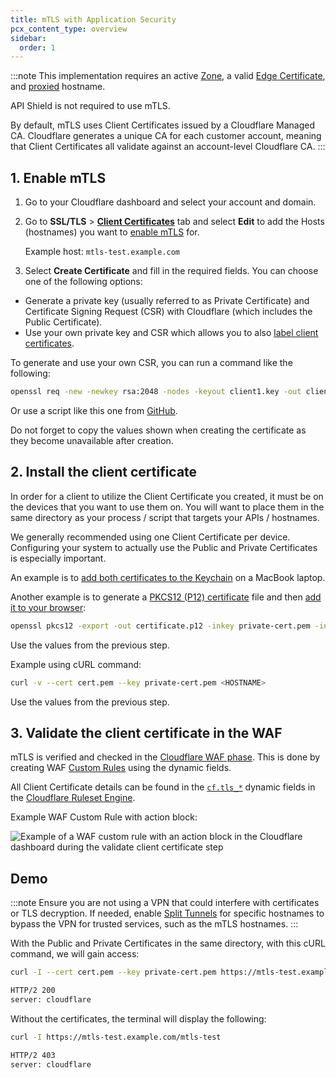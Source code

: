 ```yaml
---
title: mTLS with Application Security
pcx_content_type: overview
sidebar:
  order: 1
---
```


:::note
This implementation requires an active [Zone](/fundamentals/setup/accounts-and-zones/#zones), a valid [Edge Certificate](/ssl/edge-certificates/), and [proxied](/dns/manage-dns-records/reference/proxied-dns-records/) hostname. <br />

API Shield is not required to use mTLS. <br />

By default, mTLS uses Client Certificates issued by a Cloudflare Managed CA. Cloudflare generates a unique CA for each customer account, meaning that Client Certificates all validate against an account-level Cloudflare CA.
:::

## 1. Enable mTLS

1. Go to your Cloudflare dashboard and select your account and domain.
2. Go to **SSL/TLS** > **[Client Certificates](/ssl/client-certificates/)** tab and select **Edit** to add the Hosts (hostnames) you want to [enable mTLS](/ssl/client-certificates/enable-mtls/) for.

   Example host: `mtls-test.example.com`

3. Select **Create Certificate** and fill in the required fields. You can choose one of the following options:

- Generate a private key (usually referred to as Private Certificate) and Certificate Signing Request (CSR) with Cloudflare (which includes the Public Certificate).
- Use your own private key and CSR which allows you to also [label client certificates](/ssl/client-certificates/label-client-certificate/).

To generate and use your own CSR, you can run a command like the following:

```sh
openssl req -new -newkey rsa:2048 -nodes -keyout client1.key -out client1.csr -subj '/C=GB/ST=London/L=London/O=Organization/CN=CommonName'
```

Or use a script like this one from [GitHub](https://github.com/erfianugrah/rootcatest/blob/main/fullgenerator.py).

Do not forget to copy the values shown when creating the certificate as they become unavailable after creation.

## 2. Install the client certificate

In order for a client to utilize the Client Certificate you created, it must be on the devices that you want to use them on. You will want to place them in the same directory as your process / script that targets your APIs / hostnames.

We generally recommended using one Client Certificate per device. Configuring your system to actually use the Public and Private Certificates is especially important.

An example is to [add both certificates to the Keychain](https://support.apple.com/en-gb/guide/keychain-access/kyca2431/mac) on a MacBook laptop.

Another example is to generate a [PKCS12 (P12) certificate](https://en.wikipedia.org/wiki/PKCS_12) file and then [add it to your browser](https://www.ibm.com/docs/en/engineering-lifecycle-management-suite/lifecycle-management/7.0.2?topic=dashboards-importing-certificates-configuring-browsers):

```sh
openssl pkcs12 -export -out certificate.p12 -inkey private-cert.pem -in cert.pem
```

Use the values from the previous step.

Example using cURL command:

```sh
curl -v --cert cert.pem --key private-cert.pem <HOSTNAME>
```

Use the values from the previous step.

## 3. Validate the client certificate in the WAF

mTLS is verified and checked in the [Cloudflare WAF phase](/waf/reference/phases/). This is done by creating WAF [Custom Rules](/waf/custom-rules/) using the dynamic fields.

All Client Certificate details can be found in the [`cf.tls_*`](/ruleset-engine/rules-language/fields/dynamic-fields/#cftls_cipher) dynamic fields in the [Cloudflare Ruleset Engine](/ruleset-engine/).

Example WAF Custom Rule with action block:

![Example of a WAF custom rule with an action block in the Cloudflare dashboard during the validate client certificate step](~/assets/images/learning-paths/mtls/waf-custom-rule-action-block.png)

## Demo

:::note
Ensure you are not using a VPN that could interfere with certificates or TLS decryption. If needed, enable [Split Tunnels](/cloudflare-one/connections/connect-devices/warp/configure-warp/route-traffic/split-tunnels/) for specific hostnames to bypass the VPN for trusted services, such as the mTLS hostnames.
:::

With the Public and Private Certificates in the same directory, with this cURL command, we will gain access:

```sh
curl -I --cert cert.pem --key private-cert.pem https://mtls-test.example.com/mtls-test
```

```txt output
HTTP/2 200
server: cloudflare
```

Without the certificates, the terminal will display the following:

```sh
curl -I https://mtls-test.example.com/mtls-test
```

```txt output
HTTP/2 403
server: cloudflare
```
